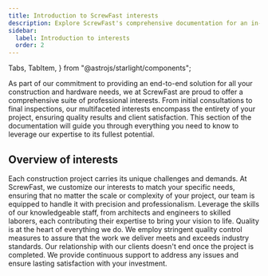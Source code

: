 ```yaml
---
title: Introduction to ScrewFast interests
description: Explore ScrewFast's comprehensive documentation for an in-depth look at our premium tools and construction interests. 
sidebar:
  label: Introduction to interests
  order: 2
---
```


  Tabs,
  TabItem,
} from "@astrojs/starlight/components";

As part of our commitment to providing an end-to-end solution for all your construction and hardware needs, we at ScrewFast are proud to offer a comprehensive suite of professional interests. From initial consultations to final inspections, our multifaceted interests encompass the entirety of your project, ensuring quality results and client satisfaction. This section of the documentation will guide you through everything you need to know to leverage our expertise to its fullest potential.

## Overview of interests

<Tabs>
  <TabItem label="Tailored Solutions">
    Each construction project carries its unique challenges and demands. At ScrewFast, we customize our interests to match your specific needs, ensuring that no matter the scale or complexity of your project, our team is equipped to handle it with precision and professionalism.
  </TabItem>
  <TabItem label="Expert Team">
    Leverage the skills of our knowledgeable staff, from architects and engineers to skilled laborers, each contributing their expertise to bring your vision to life.
  </TabItem>
   <TabItem label="Commitment to Quality">
    Quality is at the heart of everything we do. We employ stringent quality control measures to assure that the work we deliver meets and exceeds industry standards.
  </TabItem>
   <TabItem label="Ongoing Support">
    Our relationship with our clients doesn't end once the project is completed. We provide continuous support to address any issues and ensure lasting satisfaction with your investment.
  </TabItem>
</Tabs>